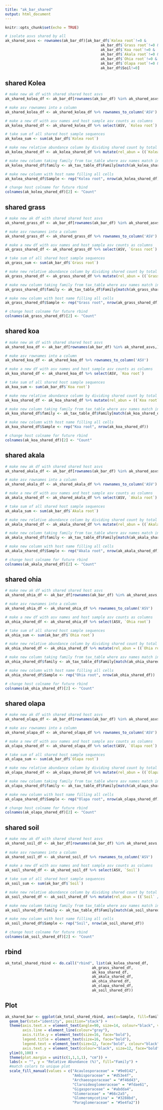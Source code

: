 ```yaml
---
title: "ak_bar_shared"
output: html_document
---
```


```r
knitr::opts_chunk$set(echo = TRUE)
```


```r

# isolate asvs shared by all
ak_shared_asvs <- rownames(ak_bar_df)[ak_bar_df$`Kolea root`!=0 &
                                            ak_bar_df$`Grass root`!=0 &
                                            ak_bar_df$`Koa root`!=0 &
                                            ak_bar_df$`Akala root`!=0 &
                                            ak_bar_df$`Ohia root`!=0 &
                                            ak_bar_df$`Olapa root`!=0 &
                                            ak_bar_df$Soil!=0]


```



## shared Kolea

```r

# make new ak df with shared shared host asvs
ak_shared_kolea_df <- ak_bar_df[rownames(ak_bar_df) %in% ak_shared_asvs,]

# make asv rownames into a column
ak_shared_kolea_df <- ak_shared_kolea_df %>% rownames_to_column('ASV')

# make a new df with asv names and host sample asv counts as columns
ak_kolea_shared_df <- ak_shared_kolea_df %>% select(ASV, `Kolea root`)

# take sum of all shared host sample sequences
ak_kolea_sum <- sum(ak_bar_df$`Kolea root`)

# make new relative abundance column by dividing shared count by total
ak_kolea_shared_df <- ak_kolea_shared_df %>% mutate(rel_abun = ((`Kolea root` / ak_kolea_sum) * 100))

# make new column taking family from tax_table where asv names match in both dfs
ak_kolea_shared_df$family <- ak_tax_table_df$Family[match(ak_kolea_shared_df$ASV, ak_tax_table_df$ASV)]

# make new column with host name filling all cells
ak_kolea_shared_df$Sample <- rep("Kolea root", nrow(ak_kolea_shared_df))

# change host colname for future rbind
colnames(ak_kolea_shared_df)[2] <- "Count"


```


## shared grass

```r

# make new ak df with shared shared host asvs
ak_shared_grass_df <- ak_bar_df[rownames(ak_bar_df) %in% ak_shared_asvs,]

# make asv rownames into a column
ak_shared_grass_df <- ak_shared_grass_df %>% rownames_to_column('ASV')

# make a new df with asv names and host sample asv counts as columns
ak_grass_shared_df <- ak_shared_grass_df %>% select(ASV, `Grass root`)

# take sum of all shared host sample sequences
ak_grass_sum <- sum(ak_bar_df$`Grass root`)

# make new relative abundance column by dividing shared count by total
ak_grass_shared_df <- ak_grass_shared_df %>% mutate(rel_abun = ((`Grass root` / ak_grass_sum) * 100))

# make new column taking family from tax_table where asv names match in both dfs
ak_grass_shared_df$family <- ak_tax_table_df$Family[match(ak_grass_shared_df$ASV, ak_tax_table_df$ASV)]

# make new column with host name filling all cells
ak_grass_shared_df$Sample <- rep("Grass root", nrow(ak_grass_shared_df))

# change host colname for future rbind
colnames(ak_grass_shared_df)[2] <- "Count"

```


## shared koa

```r


# make new ak df with shared shared host asvs
ak_shared_koa_df <- ak_bar_df[rownames(ak_bar_df) %in% ak_shared_asvs,]

# make asv rownames into a column
ak_shared_koa_df <- ak_shared_koa_df %>% rownames_to_column('ASV')

# make a new df with asv names and host sample asv counts as columns
ak_koa_shared_df <- ak_shared_koa_df %>% select(ASV, `Koa root`)

# take sum of all shared host sample sequences
ak_koa_sum <- sum(ak_bar_df$`Koa root`)

# make new relative abundance column by dividing shared count by total
ak_koa_shared_df <- ak_koa_shared_df %>% mutate(rel_abun = ((`Koa root` / ak_koa_sum) * 100))

# make new column taking family from tax_table where asv names match in both dfs
ak_koa_shared_df$family <- ak_tax_table_df$Family[match(ak_koa_shared_df$ASV, ak_tax_table_df$ASV)]

# make new column with host name filling all cells
ak_koa_shared_df$Sample <- rep("Koa root", nrow(ak_koa_shared_df))

# change host colname for future rbind
colnames(ak_koa_shared_df)[2] <- "Count"


```


## shared akala

```r

# make new ak df with shared shared host asvs
ak_shared_akala_df <- ak_bar_df[rownames(ak_bar_df) %in% ak_shared_asvs,]

# make asv rownames into a column
ak_shared_akala_df <- ak_shared_akala_df %>% rownames_to_column('ASV')

# make a new df with asv names and host sample asv counts as columns
ak_akala_shared_df <- ak_shared_akala_df %>% select(ASV, `Akala root`)

# take sum of all shared host sample sequences
ak_akala_sum <- sum(ak_bar_df$`Akala root`)

# make new relative abundance column by dividing shared count by total
ak_akala_shared_df <- ak_akala_shared_df %>% mutate(rel_abun = ((`Akala root` / ak_akala_sum) * 100))

# make new column taking family from tax_table where asv names match in both dfs
ak_akala_shared_df$family <- ak_tax_table_df$Family[match(ak_akala_shared_df$ASV, ak_tax_table_df$ASV)]

# make new column with host name filling all cells
ak_akala_shared_df$Sample <- rep("Akala root", nrow(ak_akala_shared_df))

# change host colname for future rbind
colnames(ak_akala_shared_df)[2] <- "Count"

```


## shared ohia

```r

# make new ak df with shared shared host asvs
ak_shared_ohia_df <- ak_bar_df[rownames(ak_bar_df) %in% ak_shared_asvs,]

# make asv rownames into a column
ak_shared_ohia_df <- ak_shared_ohia_df %>% rownames_to_column('ASV')

# make a new df with asv names and host sample asv counts as columns
ak_ohia_shared_df <- ak_shared_ohia_df %>% select(ASV, `Ohia root`)

# take sum of all shared host sample sequences
ak_ohia_sum <- sum(ak_bar_df$`Ohia root`)

# make new relative abundance column by dividing shared count by total
ak_ohia_shared_df <- ak_ohia_shared_df %>% mutate(rel_abun = ((`Ohia root` / ak_ohia_sum) * 100))

# make new column taking family from tax_table where asv names match in both dfs
ak_ohia_shared_df$family <- ak_tax_table_df$Family[match(ak_ohia_shared_df$ASV, ak_tax_table_df$ASV)]

# make new column with host name filling all cells
ak_ohia_shared_df$Sample <- rep("Ohia root", nrow(ak_ohia_shared_df))

# change host colname for future rbind
colnames(ak_ohia_shared_df)[2] <- "Count"

```


## shared olapa

```r

# make new ak df with shared shared host asvs
ak_shared_olapa_df <- ak_bar_df[rownames(ak_bar_df) %in% ak_shared_asvs,]

# make asv rownames into a column
ak_shared_olapa_df <- ak_shared_olapa_df %>% rownames_to_column('ASV')

# make a new df with asv names and host sample asv counts as columns
ak_olapa_shared_df <- ak_shared_olapa_df %>% select(ASV, `Olapa root`)

# take sum of all shared host sample sequences
ak_olapa_sum <- sum(ak_bar_df$`Olapa root`)

# make new relative abundance column by dividing shared count by total
ak_olapa_shared_df <- ak_olapa_shared_df %>% mutate(rel_abun = ((`Olapa root` / ak_olapa_sum) * 100))

# make new column taking family from tax_table where asv names match in both dfs
ak_olapa_shared_df$family <- ak_tax_table_df$Family[match(ak_olapa_shared_df$ASV, ak_tax_table_df$ASV)]

# make new column with host name filling all cells
ak_olapa_shared_df$Sample <- rep("Olapa root", nrow(ak_olapa_shared_df))

# change host colname for future rbind
colnames(ak_olapa_shared_df)[2] <- "Count"

```


## shared soil

```r

# make new ak df with shared shared host asvs
ak_shared_soil_df <- ak_bar_df[rownames(ak_bar_df) %in% ak_shared_asvs,]
  
# make asv rownames into a column
ak_shared_soil_df <- ak_shared_soil_df %>% rownames_to_column('ASV')

# make a new df with asv names and host sample asv counts as columns
ak_soil_shared_df <- ak_shared_soil_df %>% select(ASV, `Soil`)

# take sum of all shared host sample sequences
ak_soil_sum <- sum(ak_bar_df$`Soil`)

# make new relative abundance column by dividing shared count by total
ak_soil_shared_df <- ak_soil_shared_df %>% mutate(rel_abun = ((`Soil` / ak_soil_sum) * 100))

# make new column taking family from tax_table where asv names match in both dfs
ak_soil_shared_df$family <- ak_tax_table_df$Family[match(ak_soil_shared_df$ASV, ak_tax_table_df$ASV)]

# make new column with host name filling all cells
ak_soil_shared_df$Sample <- rep("Soil", nrow(ak_soil_shared_df))

# change host colname for future rbind
colnames(ak_soil_shared_df)[2] <- "Count"

```




## rbind

```r

ak_total_shared_rbind <- do.call("rbind", list(ak_kolea_shared_df,
                                        ak_grass_shared_df,
                                        ak_koa_shared_df,
                                        ak_akala_shared_df,
                                        ak_ohia_shared_df,
                                        ak_olapa_shared_df,
                                        ak_soil_shared_df))


```

## Plot

```r

ak_shared_bar <- ggplot(ak_total_shared_rbind, aes(x=Sample, fill=family, y=rel_abun)) +
  geom_bar(stat="identity", position="stack") +
  theme(axis.text.x = element_text(angle=90, size=14, colour="black", vjust=0.5, hjust=1, face="bold"), panel.grid.major=element_blank(), panel.grid.minor=element_blank(), panel.background=element_blank(),
        axis.line = element_line(colour="gray"),
        axis.title.y = element_text(size=16, face="bold"),
        legend.title = element_text(size=16, face="bold"),
        legend.text = element_text(size=12, face="bold", colour="black"),
        axis.text.y = element_text(colour="black", size=12, face="bold")) +
  ylim(0,100) +
  theme(plot.margin = unit(c(1,1,1,1), "cm")) +
  labs(x = "", y = "Relative Abundance (%)", fill="Family") +
  #match colors to unique plot
  scale_fill_manual(values = c("Acaulosporaceae" = "#9e0142",
                               "Ambisporaceae" = "#d53e4f",
                               "Archaeosporaceae" = "#f46d43",
                               "Claroideoglomeraceae" = "#fdae61",
                               "Gigasporaceae" = "#abdda4",
                               "Glomeraceae" = "#66c2a5",
                               "Glomeromycotina" = "#3288bd",
                               "Paraglomeraceae" = "#5e4fa2"))

```




